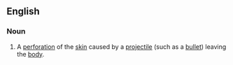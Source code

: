 ==English==

===Noun===
{{en-noun|sg=[[exit]] [[wound]]}}

# {{medicine|forensics}} A [[perforation]] of the [[skin]] caused by a [[projectile]] (such as a [[bullet]]) leaving the [[body]].